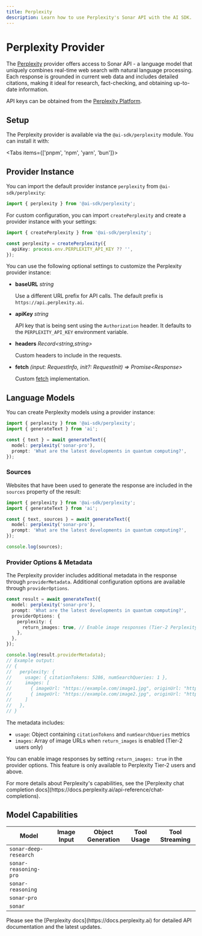 ---
title: Perplexity
description: Learn how to use Perplexity's Sonar API with the AI SDK.
---

# Perplexity Provider

The [Perplexity](https://sonar.perplexity.ai) provider offers access to Sonar API - a language model that uniquely combines real-time web search with natural language processing. Each response is grounded in current web data and includes detailed citations, making it ideal for research, fact-checking, and obtaining up-to-date information.

API keys can be obtained from the [Perplexity Platform](https://docs.perplexity.ai).

## Setup

The Perplexity provider is available via the `@ai-sdk/perplexity` module. You can install it with:

<Tabs items={['pnpm', 'npm', 'yarn', 'bun']}>
  <Tab>
    <Snippet text="pnpm add @ai-sdk/perplexity" dark />
  </Tab>
  <Tab>
    <Snippet text="npm install @ai-sdk/perplexity" dark />
  </Tab>
  <Tab>
    <Snippet text="yarn add @ai-sdk/perplexity" dark />
  </Tab>

  <Tab>
    <Snippet text="bun add @ai-sdk/perplexity" dark />
  </Tab>
</Tabs>

## Provider Instance

You can import the default provider instance `perplexity` from `@ai-sdk/perplexity`:

```ts
import { perplexity } from '@ai-sdk/perplexity';
```

For custom configuration, you can import `createPerplexity` and create a provider instance with your settings:

```ts
import { createPerplexity } from '@ai-sdk/perplexity';

const perplexity = createPerplexity({
  apiKey: process.env.PERPLEXITY_API_KEY ?? '',
});
```

You can use the following optional settings to customize the Perplexity provider instance:

- **baseURL** _string_

  Use a different URL prefix for API calls.
  The default prefix is `https://api.perplexity.ai`.

- **apiKey** _string_

  API key that is being sent using the `Authorization` header. It defaults to
  the `PERPLEXITY_API_KEY` environment variable.

- **headers** _Record&lt;string,string&gt;_

  Custom headers to include in the requests.

- **fetch** _(input: RequestInfo, init?: RequestInit) => Promise&lt;Response&gt;_

  Custom [fetch](https://developer.mozilla.org/en-US/docs/Web/API/fetch) implementation.

## Language Models

You can create Perplexity models using a provider instance:

```ts
import { perplexity } from '@ai-sdk/perplexity';
import { generateText } from 'ai';

const { text } = await generateText({
  model: perplexity('sonar-pro'),
  prompt: 'What are the latest developments in quantum computing?',
});
```

### Sources

Websites that have been used to generate the response are included in the `sources` property of the result:

```ts
import { perplexity } from '@ai-sdk/perplexity';
import { generateText } from 'ai';

const { text, sources } = await generateText({
  model: perplexity('sonar-pro'),
  prompt: 'What are the latest developments in quantum computing?',
});

console.log(sources);
```

### Provider Options & Metadata

The Perplexity provider includes additional metadata in the response through `providerMetadata`.
Additional configuration options are available through `providerOptions`.

```ts
const result = await generateText({
  model: perplexity('sonar-pro'),
  prompt: 'What are the latest developments in quantum computing?',
  providerOptions: {
    perplexity: {
      return_images: true, // Enable image responses (Tier-2 Perplexity users only)
    },
  },
});

console.log(result.providerMetadata);
// Example output:
// {
//   perplexity: {
//     usage: { citationTokens: 5286, numSearchQueries: 1 },
//     images: [
//       { imageUrl: "https://example.com/image1.jpg", originUrl: "https://elsewhere.com/page1", height: 1280, width: 720 },
//       { imageUrl: "https://example.com/image2.jpg", originUrl: "https://elsewhere.com/page2", height: 1280, width: 720 }
//     ]
//   },
// }
```

The metadata includes:

- `usage`: Object containing `citationTokens` and `numSearchQueries` metrics
- `images`: Array of image URLs when `return_images` is enabled (Tier-2 users only)

You can enable image responses by setting `return_images: true` in the provider options. This feature is only available to Perplexity Tier-2 users and above.

<Note>
  For more details about Perplexity's capabilities, see the [Perplexity chat
  completion docs](https://docs.perplexity.ai/api-reference/chat-completions).
</Note>

## Model Capabilities

| Model                 | Image Input         | Object Generation   | Tool Usage          | Tool Streaming      |
| --------------------- | ------------------- | ------------------- | ------------------- | ------------------- |
| `sonar-deep-research` | <Cross size={18} /> | <Check size={18} /> | <Cross size={18} /> | <Cross size={18} /> |
| `sonar-reasoning-pro` | <Check size={18} /> | <Check size={18} /> | <Cross size={18} /> | <Cross size={18} /> |
| `sonar-reasoning`     | <Check size={18} /> | <Check size={18} /> | <Cross size={18} /> | <Cross size={18} /> |
| `sonar-pro`           | <Check size={18} /> | <Check size={18} /> | <Cross size={18} /> | <Cross size={18} /> |
| `sonar`               | <Check size={18} /> | <Check size={18} /> | <Cross size={18} /> | <Cross size={18} /> |

<Note>
  Please see the [Perplexity docs](https://docs.perplexity.ai) for detailed API
  documentation and the latest updates.
</Note>
